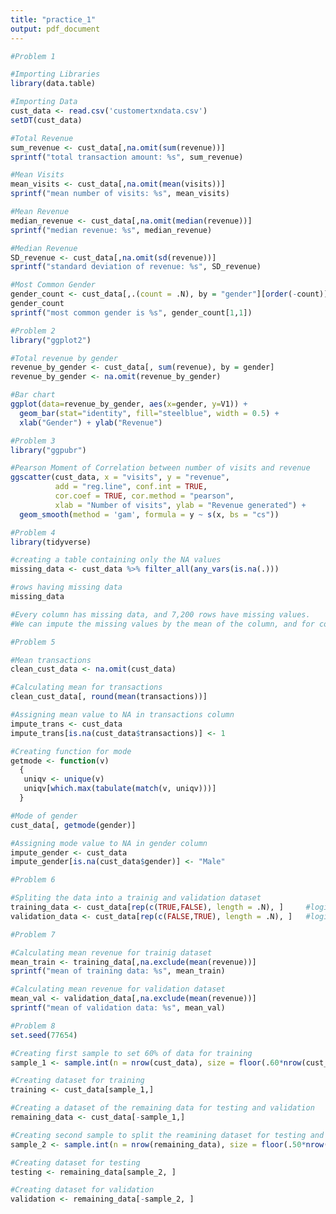 ```yaml
---
title: "practice_1"
output: pdf_document
---
```


```r
#Problem 1

#Importing Libraries
library(data.table)

#Importing Data
cust_data <- read.csv('customertxndata.csv')
setDT(cust_data)

#Total Revenue
sum_revenue <- cust_data[,na.omit(sum(revenue))]
sprintf("total transaction amount: %s", sum_revenue)

#Mean Visits
mean_visits <- cust_data[,na.omit(mean(visits))]
sprintf("mean number of visits: %s", mean_visits)

#Mean Revenue
median_revenue <- cust_data[,na.omit(median(revenue))]
sprintf("median revenue: %s", median_revenue)

#Median Revenue
SD_revenue <- cust_data[,na.omit(sd(revenue))]
sprintf("standard deviation of revenue: %s", SD_revenue)

#Most Common Gender
gender_count <- cust_data[,.(count = .N), by = "gender"][order(-count)]
gender_count
sprintf("most common gender is %s", gender_count[1,1])
```


```r
#Problem 2
library("ggplot2")

#Total revenue by gender
revenue_by_gender <- cust_data[, sum(revenue), by = gender]
revenue_by_gender <- na.omit(revenue_by_gender)

#Bar chart 
ggplot(data=revenue_by_gender, aes(x=gender, y=V1)) +
  geom_bar(stat="identity", fill="steelblue", width = 0.5) +
  xlab("Gender") + ylab("Revenue")
```


```r
#Problem 3
library("ggpubr")

#Pearson Moment of Correlation between number of visits and revenue
ggscatter(cust_data, x = "visits", y = "revenue", 
          add = "reg.line", conf.int = TRUE, 
          cor.coef = TRUE, cor.method = "pearson",
          xlab = "Number of visits", ylab = "Revenue generated") +
  geom_smooth(method = 'gam', formula = y ~ s(x, bs = "cs"))
```


```r
#Problem 4
library(tidyverse)

#creating a table containing only the NA values
missing_data <- cust_data %>% filter_all(any_vars(is.na(.)))

#rows having missing data
missing_data

#Every column has missing data, and 7,200 rows have missing values.
#We can impute the missing values by the mean of the column, and for columns having outliers we must ignore them before calculating the mean.
```


```r
#Problem 5

#Mean transactions
clean_cust_data <- na.omit(cust_data)

#Calculating mean for transactions
clean_cust_data[, round(mean(transactions))]

#Assigning mean value to NA in transactions column
impute_trans <- cust_data
impute_trans[is.na(cust_data$transactions)] <- 1

#Creating function for mode
getmode <- function(v) 
  {
   uniqv <- unique(v)
   uniqv[which.max(tabulate(match(v, uniqv)))]
  }

#Mode of gender
cust_data[, getmode(gender)]

#Assigning mode value to NA in gender column
impute_gender <- cust_data
impute_gender[is.na(cust_data$gender)] <- "Male"
```


```r
#Problem 6

#Spliting the data into a trainig and validation dataset 
training_data <- cust_data[rep(c(TRUE,FALSE), length = .N), ]     #logical vector c(TRUE,FALSE) will only return 1st,3rd,5th...values
validation_data <- cust_data[rep(c(FALSE,TRUE), length = .N), ]   #logical vector c(FALSE,TRUE) will only return 2nd,4th,6th...values
```


```r
#Problem 7

#Calculating mean revenue for trainig dataset
mean_train <- training_data[,na.exclude(mean(revenue))]
sprintf("mean of training data: %s", mean_train)

#Calculating mean revenue for validation dataset
mean_val <- validation_data[,na.exclude(mean(revenue))]
sprintf("mean of validation data: %s", mean_val)
```


```r
#Problem 8
set.seed(77654)

#Creating first sample to set 60% of data for training
sample_1 <- sample.int(n = nrow(cust_data), size = floor(.60*nrow(cust_data)), replace = F)

#Creating dataset for training
training <- cust_data[sample_1,]

#Creating a dataset of the remaining data for testing and validation
remaining_data <- cust_data[-sample_1,]

#Creating second sample to split the reamining dataset for testing and validation
sample_2 <- sample.int(n = nrow(remaining_data), size = floor(.50*nrow(remaining_data)), replace = F)

#Creating dataset for testing
testing <- remaining_data[sample_2, ]

#Creating dataset for validation
validation <- remaining_data[-sample_2, ]
```

